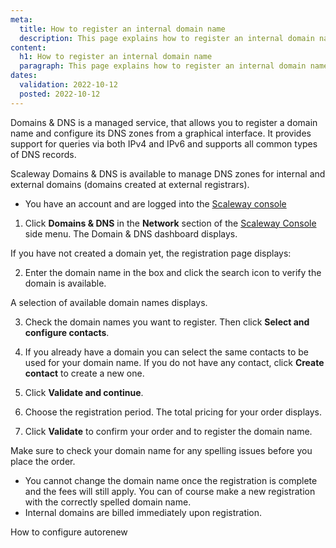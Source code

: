 ```yaml
---
meta:
  title: How to register an internal domain name
  description: This page explains how to register an internal domain name with Scaleway Domains & DNS.
content:
  h1: How to register an internal domain name
  paragraph: This page explains how to register an internal domain name with Scaleway Domains & DNS.
dates:
  validation: 2022-10-12
  posted: 2022-10-12
---
```


Domains & DNS is a managed service, that allows you to register a domain name and configure its DNS zones from a graphical interface. It provides support for queries via both IPv4 and IPv6 and supports all common types of DNS records.

Scaleway Domains & DNS is available to manage DNS zones for internal and external domains (domains created at external registrars). 

<Message type="requirement">

- You have an account and are logged into the [Scaleway console](https://console.scaleway.com) 

</Message>

1. Click **Domains & DNS** in the **Network** section of the [Scaleway Console](https://console.scaleway.com) side menu. The Domain & DNS dashboard displays. 

 If you have not created a domain yet, the registration page displays:
 <Lightbox src="scaleway-dns-interface.webp" alt="" />

2. Enter the domain name in the box and click the search icon to verify the domain is available. 
 
 A selection of available domain names displays.

3. Check the domain names you want to register. Then click **Select and configure contacts**.

4. If you already have a domain you can select the same contacts to be used for your domain name. If you do not have any contact, click **Create contact** to create a new one. 

5. Click **Validate and continue**.

6. Choose the registration period. The total pricing for your order displays. 

7. Click **Validate** to confirm your order and to register the domain name.

<Message type="important">

Make sure to check your domain name for any spelling issues before you place the order. 
* You cannot change the domain name once the registration is complete and the fees will still apply. You can of course make a new registration with the correctly spelled domain name.
* Internal domains are billed immediately upon registration.

</Message>

<Navigation title="See Also">
  <NextButton to="/network/dns-cloud/how-to/configure-autorenew/">How to configure autorenew</PreviousButton>
</Navigation>